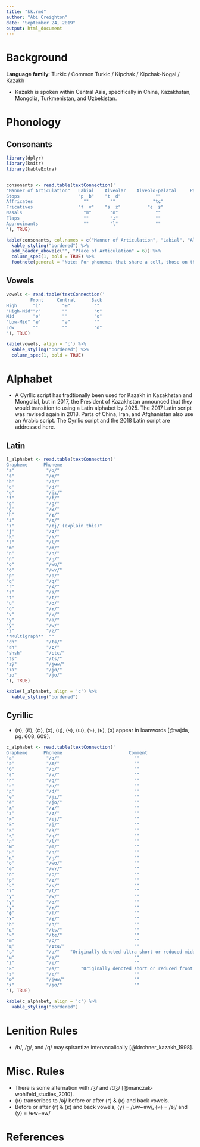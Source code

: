 ---
title: "kk.rmd"
author: "Abi Creighton"
date: "September 24, 2019"
output: html_document
---

# Background

**Language family**: Turkic / Common Turkic / Kipchak / Kipchak-Nogai / Kazakh

* Kazakh is spoken within Central Asia, specifically in China, Kazakhstan, Mongolia, Turkmenistan, and Uzbekistan.

# Phonology

## Consonants

```{r echo=FALSE, message=FALSE, warning=FALSE, results = 'asis'}

library(dplyr)
library(knitr)
library(kableExtra)


consonants <- read.table(textConnection('
"Manner of Articulation"   Labial    Alveolar    Alveolo-palatal     Palatal     Velar     Uvular
Stops                      "p  b"    "t  d"             ""              ""      "k  ɡ"      "q"
Affricates                   ""        ""              "tɕ"             ""         ""        ""
Fricatives                 "f  v"    "s  z"          "ɕ  ʑ"             ""         ""      "χ  ʁ"
Nasals                       "m"       "n"              ""              ""        "ŋ"        ""
Flaps                        ""        "ɾ"              ""              ""         ""        ""
Approximants                 ""        "l"              ""              "j"        "w"       ""
'), TRUE)

kable(consonants, col.names = c("Manner of Articulation", "Labial", "Alveolar", "Alveolo-palatal", "Palatal", "Velar", "Uvular"), align = 'c') %>%
  kable_styling("bordered") %>%
  add_header_above(c("", "Place of Articulation" = 6)) %>%
  column_spec(1, bold = TRUE) %>%
  footnote(general = "Note: For phonemes that share a cell, those on the left are voiceless and those on the right are voiced.", general_title = "")
```

## Vowels


```{r echo=FALSE, message=FALSE, warning=FALSE, results = 'asis'}

vowels <- read.table(textConnection('
         Front     Central      Back
High      "i"        "ʉ"         ""
"High-Mid""ʏ"        ""          "ʊ"
Mid       "e"        ""          "o"
"Low-Mid" "æ"        "ə"         ""
Low       ""         ""          "ɑ"
'), TRUE)

kable(vowels, align = 'c') %>%
  kable_styling("bordered") %>%
  column_spec(1, bold = TRUE)
```

# Alphabet

* A Cyrllic script has tradtionally been used for Kazakh in Kazakhstan and Mongolial, but in 2017, the President of Kazakhstan announced that they would transition to using a Latin alphabet by 2025. The 2017 Latin script was revised again in 2018. Parts of China, Iran, and Afghanistan also use an Arabic script. The Cyrllic script and the 2018 Latin script are addressed here.

## Latin

```{r echo=FALSE, message=FALSE, warning=FALSE, results = 'asis'}

l_alphabet <- read.table(textConnection('
Grapheme      Phoneme   
"a"            "/ɑ/"
"á"            "/æ/"
"b"            "/b/"
"d"            "/d/"
"e"            "/jɪ/"
"f"            "/f/"
"g"            "/ɡ/"
"ǵ"            "/ʁ/"
"h"            "/χ/"
"i"            "/ɪ/"
"ı"            "/ɪj/ (explain this)"
"j"            "/ʑ/"
"k"            "/k/"
"l"            "/l/"
"m"            "/m/"
"n"            "/n/"
"ń"            "/ŋ/"
"o"            "/wʊ/"
"ó"            "/wʏ/"
"p"            "/p/"
"q"            "/q/"
"r"            "/ɾ/"
"s"            "/s/"
"t"            "/t/"
"u"            "/ʊ/"
"ú"            "/ʏ/"
"v"            "/v/"
"y"            "/ə/"
"ý"            "/w/"
"z"            "/z/"
**Multigraph**  ""
"ch"           "/tɕ/"
"sh"           "/ɕ/"
"shsh"         "/ɕtɕ/"
"ts"           "/ts/"
"ıý"           "/jʉw/"
"ıa"           "/jɑ/"
"ıo"           "/jo/"
'), TRUE)

kable(l_alphabet, align = 'c') %>%
  kable_styling("bordered")
```

## Cyrillic

* ⟨в⟩, ⟨ё⟩, ⟨ф⟩, ⟨х⟩, ⟨ц⟩, ⟨ч⟩, ⟨щ⟩, ⟨ъ⟩, ⟨ь⟩, ⟨э⟩ appear in loanwords [@vajda, pg. 608, 609].

```{r echo=FALSE, message=FALSE, warning=FALSE, results = 'asis'}

c_alphabet <- read.table(textConnection('
Grapheme      Phoneme                         Comment
"а"            "/ɑ/"                            ""
"ә"            "/æ/"                            ""
"б"            "/b/"                            ""
"в"            "/v/"                            ""
"г"            "/ɡ/"                            ""
"ғ"            "/ʁ/"                            ""
"д"            "/d/"                            ""
"е"            "/jɪ/"                           ""
"ё"            "/jo/"                           ""
"ж"            "/ʑ/"                            ""
"з"            "/z/"                            ""
"и"            "/ɪj/"                           ""
"й"            "/j/"                            ""
"к"            "/k/"                            ""
"қ"            "/q/"                            ""
"л"            "/l/"                            ""
"м"            "/m/"                            ""
"н"            "/n/"                            ""
"ң"            "/ŋ/"                            ""
"о"            "/wʊ/"                           ""
"ө"            "/wʏ/"                           ""
"п"            "/p/"                            ""
"р"            "/ɾ/"                            ""
"с"            "/s/"                            ""
"т"            "/t/"                            ""
"у"            "/w/"                            ""
"ұ"            "/ʊ/"                            ""
"ү"            "/ʏ/"                            ""
"ф"            "/f/"                            ""
"х"            "/χ/"                            ""
"һ"            "/h/"                            ""
"ц"            "/ts/"                           ""
"ч"            "/tɕ/"                           ""
"ш"            "/ɕ/"                            ""
"щ"            "/ɕtɕ/"                          ""
"ъ"            "/ə/"    "Originally denoted ultra short or reduced middle rounded vowel"
"ы"            "/ə/"                            ""
"і"            "/ɪ/"                            ""
"ь"            "/ə/"        "Originally denoted short or reduced front vowel"
"э"            "/ɛ/"                            ""
"ю"            "/jʉw/"                          ""
"я"            "/jɑ/"                           ""
'), TRUE)

kable(c_alphabet, align = 'c') %>%
  kable_styling("bordered")
```

# Lenition Rules

* /b/, /ɡ/, and /q/ may spirantize intervocalically [@kirchner_kazakh_1998].

# Misc. Rules

* There is some alternation with /ʒ/ and /̌dʒ/ [@manczak-wohlfeld_studies_2010].
* ⟨и⟩ transcribes to /əj/ before or after ⟨ғ⟩ & ⟨қ⟩ and back vowels.
* Before or after ⟨г⟩ & ⟨к⟩ and back vowels, ⟨у⟩ = /ʊw~əw/, ⟨и⟩ = /ɘj/ and ⟨у⟩ = /ʉw~ɘw/

# References
